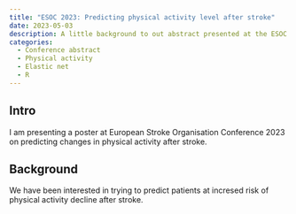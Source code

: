 ```yaml
---
title: "ESOC 2023: Predicting physical activity level after stroke"
date: 2023-05-03
description: A little background to out abstract presented at the ESOC 2023 conference in Munich. 
categories:
  - Conference abstract
  - Physical activity
  - Elastic net
  - R
---
```


## Intro

I am presenting a poster at European Stroke Organisation Conference 2023 on predicting changes in physical activity after stroke.

## Background

We have been interested in trying to predict patients at incresed risk of physical activity decline after stroke.


